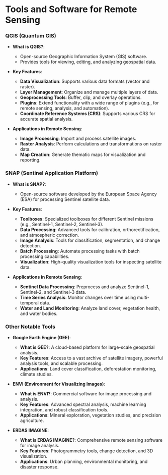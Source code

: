 # Tools and Software for Remote Sensing

### QGIS (Quantum GIS)

- **What is QGIS?**:
  - Open-source Geographic Information System (GIS) software.
  - Provides tools for viewing, editing, and analyzing geospatial data.

- **Key Features**:
  - **Data Visualization**: Supports various data formats (vector and raster).
  - **Layer Management**: Organize and manage multiple layers of data.
  - **Geoprocessing Tools**: Buffer, clip, and overlay operations.
  - **Plugins**: Extend functionality with a wide range of plugins (e.g., for remote sensing, analysis, and automation).
  - **Coordinate Reference Systems (CRS)**: Supports various CRS for accurate spatial analysis.

- **Applications in Remote Sensing**:
  - **Image Processing**: Import and process satellite images.
  - **Raster Analysis**: Perform calculations and transformations on raster data.
  - **Map Creation**: Generate thematic maps for visualization and reporting.

### SNAP (Sentinel Application Platform)

- **What is SNAP?**:
  - Open-source software developed by the European Space Agency (ESA) for processing Sentinel satellite data.

- **Key Features**:
  - **Toolboxes**: Specialized toolboxes for different Sentinel missions (e.g., Sentinel-1, Sentinel-2, Sentinel-3).
  - **Data Processing**: Advanced tools for calibration, orthorectification, and atmospheric correction.
  - **Image Analysis**: Tools for classification, segmentation, and change detection.
  - **Batch Processing**: Automate processing tasks with batch processing capabilities.
  - **Visualization**: High-quality visualization tools for inspecting satellite data.

- **Applications in Remote Sensing**:
  - **Sentinel Data Processing**: Preprocess and analyze Sentinel-1, Sentinel-2, and Sentinel-3 data.
  - **Time Series Analysis**: Monitor changes over time using multi-temporal data.
  - **Water and Land Monitoring**: Analyze land cover, vegetation health, and water bodies.

### Other Notable Tools

- **Google Earth Engine (GEE)**:
  - **What is GEE?**: A cloud-based platform for large-scale geospatial analysis.
  - **Key Features**: Access to a vast archive of satellite imagery, powerful analysis tools, and scalable processing.
  - **Applications**: Land cover classification, deforestation monitoring, climate studies.

- **ENVI (Environment for Visualizing Images)**:
  - **What is ENVI?**: Commercial software for image processing and analysis.
  - **Key Features**: Advanced spectral analysis, machine learning integration, and robust classification tools.
  - **Applications**: Mineral exploration, vegetation studies, and precision agriculture.

- **ERDAS IMAGINE**:
  - **What is ERDAS IMAGINE?**: Comprehensive remote sensing software for image analysis.
  - **Key Features**: Photogrammetry tools, change detection, and 3D visualization.
  - **Applications**: Urban planning, environmental monitoring, and disaster response.

